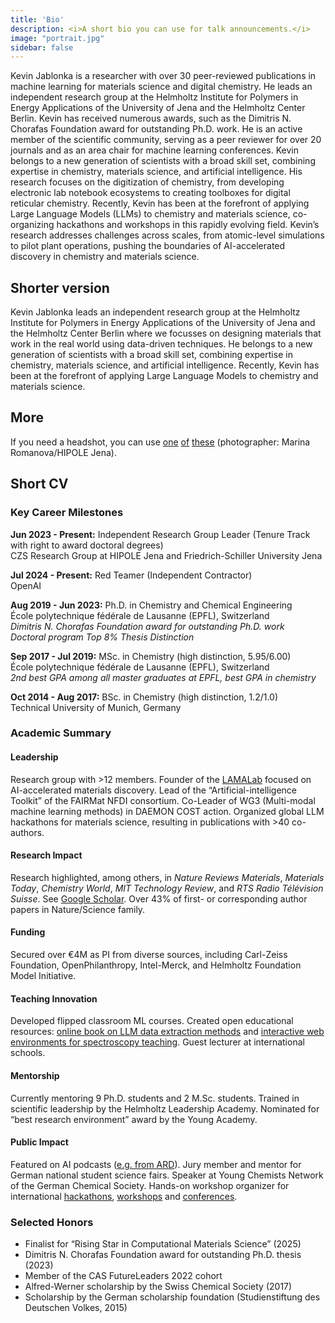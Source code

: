 ```yaml
---
title: 'Bio'
description: <i>A short bio you can use for talk announcements.</i>
image: "portrait.jpg"
sidebar: false
---
```


Kevin Jablonka is a researcher with over 30 peer-reviewed publications in machine learning for materials science and digital chemistry. He leads an independent research group at the Helmholtz Institute for Polymers in Energy Applications of the University of Jena and the Helmholtz Center Berlin. Kevin has received numerous awards, such as the Dimitris N. Chorafas Foundation award for outstanding Ph.D. work. He is an active member of the scientific community, serving as a peer reviewer for over 20 journals and as an area chair for machine learning conferences. Kevin belongs to a new generation of scientists with a broad skill set, combining expertise in chemistry, materials science, and artificial intelligence. His research focuses on the digitization of chemistry, from developing electronic lab notebook ecosystems to creating toolboxes for digital reticular chemistry. Recently, Kevin has been at the forefront of applying Large Language Models (LLMs) to chemistry and materials science, co-organizing hackathons and workshops in this rapidly evolving field. 
Kevin's research addresses challenges across scales, from atomic-level simulations to pilot plant operations, pushing the boundaries of AI-accelerated discovery in chemistry and materials science.

## Shorter version 

Kevin Jablonka leads an independent research group at the Helmholtz Institute for Polymers in Energy Applications of the University of Jena and the Helmholtz Center Berlin where we focusses on designing materials that work in the real world using data-driven techniques. He belongs to a new generation of scientists with a broad skill set, combining expertise in chemistry, materials science, and artificial intelligence. Recently, Kevin has been at the forefront of applying Large Language Models to chemistry and materials science.


## More 
If you need a headshot, you can use [one](portrait3.JPG) [of](portrait1.jpg) [these](portrait2.jpg) (photographer: Marina Romanova/HIPOLE Jena).

## Short CV 

### Key Career Milestones

**Jun 2023 - Present:** Independent Research Group Leader (Tenure Track with right to award doctoral degrees)  
CZS Research Group at HIPOLE Jena and Friedrich-Schiller University Jena

**Jul 2024 - Present:** Red Teamer (Independent Contractor)  
OpenAI

**Aug 2019 - Jun 2023:** Ph.D. in Chemistry and Chemical Engineering  
École polytechnique fédérale de Lausanne (EPFL), Switzerland  
*Dimitris N. Chorafas Foundation award for outstanding Ph.D. work*  
*Doctoral program Top 8% Thesis Distinction*

**Sep 2017 - Jul 2019:** MSc. in Chemistry (high distinction, 5.95/6.00)  
École polytechnique fédérale de Lausanne (EPFL), Switzerland  
*2nd best GPA among all master graduates at EPFL, best GPA in chemistry*

**Oct 2014 - Aug 2017:** BSc. in Chemistry (high distinction, 1.2/1.0)  
Technical University of Munich, Germany

### Academic Summary

#### Leadership
Research group with >12 members. Founder of the [LAMALab](https://lamalab.org) focused on AI-accelerated materials discovery. Lead of the "Artificial-intelligence Toolkit" of the FAIRMat NFDI consortium. Co-Leader of WG3 (Multi-modal machine learning methods) in DAEMON COST action. Organized global LLM hackathons for materials science, resulting in publications with >40 co-authors.

#### Research Impact
Research highlighted, among others, in *Nature Reviews Materials*, *Materials Today*, *Chemistry World*, *MIT Technology Review*, and *RTS Radio Télévision Suisse*. See [Google Scholar](https://scholar.google.com/citations?user=R2ntI8IAAAAJ&hl=en).
Over 43% of first- or corresponding author papers in Nature/Science family.

#### Funding
Secured over €4M as PI from diverse sources, including Carl-Zeiss Foundation, OpenPhilanthropy, Intel-Merck, and Helmholtz Foundation Model Initiative.

#### Teaching Innovation
Developed flipped classroom ML courses. Created open educational resources: [online book on LLM data extraction methods](https://matextract.pub) and [interactive web environments for spectroscopy teaching](https://ir.cheminfo.org/). Guest lecturer at international schools.

#### Mentorship
Currently mentoring 9 Ph.D. students and 2 M.Sc. students. Trained in scientific leadership by the Helmholtz Leadership Academy. Nominated for "best research environment" award by the Young Academy.

#### Public Impact
Featured on AI podcasts ([e.g. from ARD](https://www.ardaudiothek.de/episode/ki-verstehen/ki-in-der-wissenschaft-wie-kuenstliche-intelligenz-die-forschung-umkrempelt/deutschlandfunk/13608991/)). Jury member and mentor for German national student science fairs. Speaker at Young Chemists Network of the German Chemical Society. Hands-on workshop organizer for international [hackathons](https://pubs.rsc.org/en/content/articlehtml/2023/dd/d3dd00113j), [workshops](https://sites.google.com/view/ai4mat/ai4mat-vienna-2024/ai4mat-vienna-2024-program) and [conferences](https://www.cecam.org/workshop-details/l2m3-large-language-models-for-materials-molecules-and-beyond-1291).

### Selected Honors

- Finalist for "Rising Star in Computational Materials Science" (2025)
- Dimitris N. Chorafas Foundation award for outstanding Ph.D. thesis (2023)
- Member of the CAS FutureLeaders 2022 cohort
- Alfred-Werner scholarship by the Swiss Chemical Society (2017)
- Scholarship by the German scholarship foundation (Studienstiftung des Deutschen Volkes, 2015)